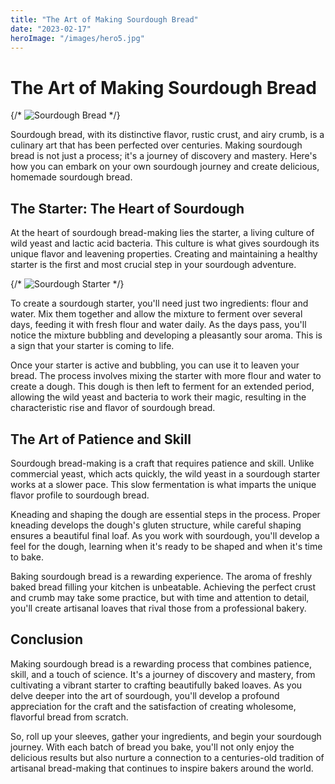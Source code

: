```yaml
---
title: "The Art of Making Sourdough Bread"
date: "2023-02-17"
heroImage: "/images/hero5.jpg"
---
```


# The Art of Making Sourdough Bread

{/* ![Sourdough Bread](https://unsplash.com/photos/JVK2T3Uf0lA) */}

Sourdough bread, with its distinctive flavor, rustic crust, and airy crumb, is a culinary art that has been perfected over centuries. Making sourdough bread is not just a process; it's a journey of discovery and mastery. Here's how you can embark on your own sourdough journey and create delicious, homemade sourdough bread.

## The Starter: The Heart of Sourdough

At the heart of sourdough bread-making lies the starter, a living culture of wild yeast and lactic acid bacteria. This culture is what gives sourdough its unique flavor and leavening properties. Creating and maintaining a healthy starter is the first and most crucial step in your sourdough adventure.

{/* ![Sourdough Starter](https://unsplash.com/photos/1Rm9GLHV0UA) */}

To create a sourdough starter, you'll need just two ingredients: flour and water. Mix them together and allow the mixture to ferment over several days, feeding it with fresh flour and water daily. As the days pass, you'll notice the mixture bubbling and developing a pleasantly sour aroma. This is a sign that your starter is coming to life.

Once your starter is active and bubbling, you can use it to leaven your bread. The process involves mixing the starter with more flour and water to create a dough. This dough is then left to ferment for an extended period, allowing the wild yeast and bacteria to work their magic, resulting in the characteristic rise and flavor of sourdough bread.

## The Art of Patience and Skill

Sourdough bread-making is a craft that requires patience and skill. Unlike commercial yeast, which acts quickly, the wild yeast in a sourdough starter works at a slower pace. This slow fermentation is what imparts the unique flavor profile to sourdough bread.

Kneading and shaping the dough are essential steps in the process. Proper kneading develops the dough's gluten structure, while careful shaping ensures a beautiful final loaf. As you work with sourdough, you'll develop a feel for the dough, learning when it's ready to be shaped and when it's time to bake.

Baking sourdough bread is a rewarding experience. The aroma of freshly baked bread filling your kitchen is unbeatable. Achieving the perfect crust and crumb may take some practice, but with time and attention to detail, you'll create artisanal loaves that rival those from a professional bakery.

## Conclusion

Making sourdough bread is a rewarding process that combines patience, skill, and a touch of science. It's a journey of discovery and mastery, from cultivating a vibrant starter to crafting beautifully baked loaves. As you delve deeper into the art of sourdough, you'll develop a profound appreciation for the craft and the satisfaction of creating wholesome, flavorful bread from scratch.

So, roll up your sleeves, gather your ingredients, and begin your sourdough journey. With each batch of bread you bake, you'll not only enjoy the delicious results but also nurture a connection to a centuries-old tradition of artisanal bread-making that continues to inspire bakers around the world.
